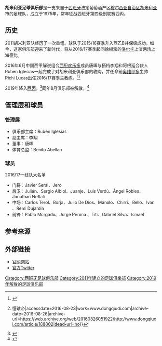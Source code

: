 {{noteTA
|G1=西甲|G2=MUFC
}}
{{Infobox Football club
| clubname = 胡米利亚俱乐部<br />Fútbol Club Jumilla
| image    =
| fullname = 胡米利亚足球俱乐部
| founded  = 1975年
| chairman =  Ruben Iglesias
| 副主席 = 李翔
| manager = {{flagicon|Spain}} [[Pichi_Lucas|Pichi Lucas]]
| ground   = [[拉奥亚市政球场|拉奥亚市政球场]]
| city     = [[胡米利亚|胡米利亚]]
| capacity = 3000人
| league   = [[西班牙足球乙二级联赛|西班牙足球乙二级联赛]]
|website=http://futbolclubjumilla.com/
<!-- Primera Equipación -->
|  pattern_la1      = 
|  pattern_ra1      = 
|  pattern_sh1      = 
|  pattern_so1      = 
| leftarm1          = FFFFFF
| body1             = FFFFFF
| rightarm1         = FFFFFF
| shorts1           = 771f58
| socks1            = FFFFFF
<!-- Segunda Equipación -->
|  pattern_la2      =  
|  pattern_b2       = 
|  pattern_ra2      = 
|  pattern_sh2      =
|  pattern_so2     = 
| leftarm2          = 771f58
| body2             = 771f58
| rightarm2         = 771f58
| shorts2           = FFFFFF
| socks2            = 771f58
<!-- Tercera Equipación -->
|  pattern_la3      = 
|  pattern_b3       = 
|  pattern_ra3      = 
|  pattern_sh3      =
|  leftarm3         = 
|  body3            = 
|  rightarm3        = 
|  shorts3          =
|  socks3           = 
}}
'''胡米利亚足球俱乐部'''是一支来自于[[西班牙|西班牙]]法定葡萄酒产区[[穆尔西亚自治区|穆尔西亚自治区]][[胡米利亚|胡米利亚]]市的足球队，成立于1975年，常年征战西班牙第四级别联赛西丙。

==历史==
2011胡米利亚队经历了一次重组。球队于2015/16赛季升入西乙B并保级成功。如今，这家俱乐部迎来了新时代，将从2016/17赛季起同徐根宝的[[洛尔卡竞技足球俱乐部|洛尔卡]]上演两场上海德比。

2016年6月中国西甲解说组合[[西甲欢乐多|西甲欢乐多]]成员唐晖与搭档李翔和阿根廷合伙人Ruben Iglesias一起完成了对胡米利亚俱乐部的收购，并任命前[[奥维耶多|奥维耶多]]主帅Pichi Lucas出任2016/17赛季主教练。<ref>{{Cite web|url=http://sports.le.com/news/758035019.html|title=有钱怎么玩都行 西甲欢乐多收购乙B球队-乐视体育|accessdate=2016-08-23|work=sports.le.com|archive-date=2016-08-25|archive-url=https://web.archive.org/web/20160825190913/http://sports.le.com/news/758035019.html|dead-url=no}}</ref><ref>{{Cite web|url=http://www.dongqiudi.com/article/188802|title=会玩，西甲欢乐多收购乙B球队 — 足球第一门户{{!}}懂球帝|accessdate=2016-08-23|work=www.dongqiudi.com|archive-date=2016-08-26|archive-url=https://web.archive.org/web/20160826051922/http://www.dongqiudi.com/article/188802|dead-url=no}}</ref>

2019年降入[[西班牙皇家足協丙組聯賽|西丙]]。<ref>{{cite news |title=El final más dramático para el Jumilla |trans-title=The most dramatic ending for Jumilla |url=https://www.laverdad.es/deportes/futbol/liga-segunda-b/final-dramatico-jumilla-20190602222416-nt.html |access-date=16 September 2019 |work=La Verdad |date=2 June 2019 |language=es |archive-date=2022-02-06 |archive-url=https://web.archive.org/web/20220206014148/https://www.laverdad.es/deportes/futbol/liga-segunda-b/final-dramatico-jumilla-20190602222416-nt.html |dead-url=no }}</ref>同年8月俱乐部被解散。<ref>{{cite web |last1=Mainez |first1=Rafa |title=El Jumilla desaparece tras no poder hacer frente a la deuda con la Seguridad Social |trans-title=Jumilla is dissolved after not being able to face up to debt with Social Security |url=https://www.marca.com/futbol/mas-futbol/2019/08/24/5d61659f22601de85b8b4599.html |website=Marca |access-date=24 August 2019 |language=es |date=24 August 2019 |archive-date=2022-02-06 |archive-url=https://web.archive.org/web/20220206032727/https://www.marca.com/futbol/mas-futbol/2019/08/24/5d61659f22601de85b8b4599.html |dead-url=no }}</ref>

==管理层和球员 ==
===管理层===
* 俱乐部主席：Ruben Iglesias
* 副主席：李翔
* 董事：唐晖
* 体育总监：Benito Abellan
===球员===
2016/17一线队大名单
* 门将：Javier Seral、Jero
* 后卫：Julián、Sergio Albiol、Juanje、Luis Verdú、Ángel Robles、Jonathan Neftali
* 中场：Carlos Terol、Borja、Julio De Dios、Manolo、Chirri、Bello、Ivan 、Remi Dujardin
* 前锋：Pablo Morgado、Jorge Perona 、Titi、Gabriel Silva、Ismael
== 参考来源 ==
{{reflist}}

==外部链接==
*[http://futbolclubjumilla.com/ 官网网站] {{Wayback|url=http://futbolclubjumilla.com/ |date=20210127104709 }} {{es icon}}
*[https://twitter.com/fcjumilla/ 官方Twitter] {{Wayback|url=https://twitter.com/fcjumilla/ |date=20200216055010 }} {{es icon}}

[[Category:西班牙足球俱乐部|Category:西班牙足球俱乐部]]
[[Category:2011年建立的足球俱樂部|Category:2011年建立的足球俱樂部]]
[[Category:2019年解散的足球俱乐部|Category:2019年解散的足球俱乐部]]